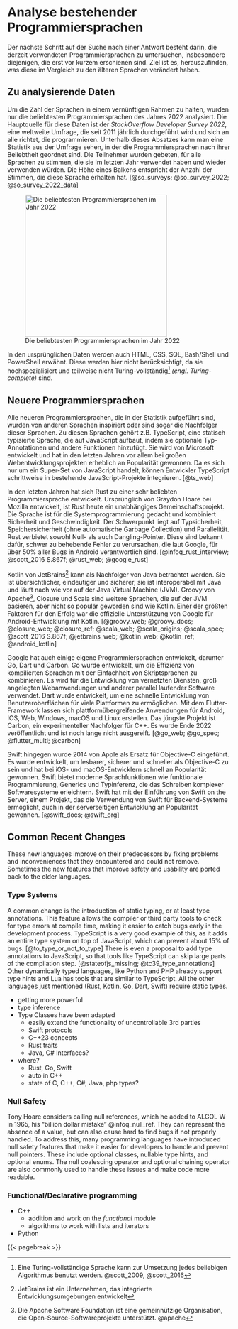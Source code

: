 <!-- # Analyzing existing programming languages -->
# Analyse bestehender Programmiersprachen

<!--
The next step in finding an answer is to investigate currently used programming languages,
especially those that have appeared more recently.
The goal is to find out what they have changed compared to the older languages.
-->
Der nächste Schritt auf der Suche nach einer Antwort besteht darin, die derzeit verwendeten Programmiersprachen zu untersuchen,
insbesondere diejenigen, die erst vor kurzem erschienen sind.
Ziel ist es, herauszufinden, was diese im Vergleich zu den älteren Sprachen verändert haben.

<!-- ## Data to analyze -->
## Zu analysierende Daten

<!--
To keep the number of languages within a reasonable range, only the most popular programming languages of 2022 were analysed.
The primary source for this data is the _StackOverflow Developer Survey 2022_,
a global survey conducted annually since 2011, aimed at anyone who programs.
Below this paragraph one can see a statistic from the survey, where programming languages are ranked according to their popularity.
Participants were asked to vote for all languages they used last year and would use again.
The height of a bar corresponds to the number of votes that language received.
-->
Um die Zahl der Sprachen in einem vernünftigen Rahmen zu halten, wurden nur die beliebtesten Programmiersprachen des Jahres 2022 analysiert.
Die Hauptquelle für diese Daten ist der _StackOverflow Developer Survey 2022_,
eine weltweite Umfrage, die seit 2011 jährlich durchgeführt wird und sich an alle richtet, die programmieren.
Unterhalb dieses Absatzes kann man eine Statistik aus der Umfrage sehen, in der die Programmiersprachen nach ihrer Beliebtheit geordnet sind.
Die Teilnehmer wurden gebeten, für alle Sprachen zu stimmen, die sie im letzten Jahr verwendet haben und wieder verwenden würden.
Die Höhe eines Balkens entspricht der Anzahl der Stimmen, die diese Sprache erhalten hat.
[@so_surveys; @so_survey_2022; @so_survey_2022_data]

<!-- ![Popularity of programming languages in 2022](../data/stackoverflow-survey-2022.png){#fig-fig-so-survey} -->
<!-- TODO: Color should show the prog lang age -->
![Die beliebtesten Programmiersprachen im Jahr 2022](../data/stackoverflow-survey-2022.png){#fig-fig-so-survey height="320"}

<!--
The original data also mentions HTML, CSS, SQL, Bash/Shell, and PowerShell.
These are not considered here because they are highly specialised and in part not Turing-complete.[^tc-note]

[^tc-note]: A Turing-complete language can be used to implement any algorithm. @scott_2009, @scott_2016
-->
In den ursprünglichen Daten werden auch HTML, CSS, SQL, Bash/Shell und PowerShell erwähnt.
Diese werden hier nicht berücksichtigt, da sie hochspezialisiert und teilweise nicht Turing-vollständig[^tc-note] _(engl. Turing-complete)_ sind.

[^tc-note]: Eine Turing-vollständige Sprache kann zur Umsetzung jedes beliebigen Algorithmus benutzt werden. @scott_2009, @scott_2016

<!-- TODO: Reword once age is visible in diagram
According to the StackOverflow Developer Survey 2022, JavaScript (1995), Python (1991), Typescript (2012), Java (1995), C# (2000),
C++ (1985), PHP (1995), C (1978), Go (2009) and Rust (2010) are the ten most widely used programming languages.
On average, these languages are therefore 25 years old.
[@age_prog_langs] -->

## Neuere Programmiersprachen

<!-- TODO Mention that ts is second most popular language -->
<!--
All of the newer programming languages that appear in the statistics are inspired by, or even the successors of, other languages.
These languages include, for example, TypeScript a statically typed language that builds on JavaScript by adding optional type annotations and other features.
Developed and maintained by Microsoft, it has gained considerable popularity in recent years, particularly in large-scale web development projects.
TypeScript's static typing allows for better tooling and increased developer productivity, making it easier to catch bugs early in the development process.
Because it is just a super-set of JavaScript, developers are able to adopt TypeScript incrementally into existing JavaScript projects.
-->
Alle neueren Programmiersprachen, die in der Statistik aufgeführt sind, wurden von anderen Sprachen inspiriert oder sind sogar die Nachfolger dieser Sprachen.
Zu diesen Sprachen gehört z.B. TypeScript, eine statisch typisierte Sprache, die auf JavaScript aufbaut,
indem sie optionale Typ-Annotationen und andere Funktionen hinzufügt.
Sie wird von Microsoft entwickelt und hat in den letzten Jahren vor allem bei großen Webentwicklungsprojekten erheblich an Popularität gewonnen.
Da es sich nur um ein Super-Set von JavaScript handelt, können Entwickler TypeScript schrittweise in bestehende JavaScript-Projekte integrieren.
[@ts_web]

<!--
In recent years, Rust has become a very popular programming language.
Originally developed by Graydon Hoare at Mozilla, Rust is now an independent community project.
The language is designed with systems programming in mind, combining both safety and speed.
With a strong focus on type safety, memory safety (without relying on automatic garbage collection) and concurrency.
Rust prohibits both null and dangling pointers.
These are known to cause hard-to-debug bugs which, according to Google,
are responsible for over 50% of all bugs in Android.
-->
In den letzten Jahren hat sich Rust zu einer sehr beliebten Programmiersprache entwickelt.
Ursprünglich von Graydon Hoare bei Mozilla entwickelt, ist Rust heute ein unabhängiges Gemeinschaftsprojekt.
Die Sprache ist für die Systemprogrammierung gedacht und kombiniert Sicherheit und Geschwindigkeit.
Der Schwerpunkt liegt auf Typsicherheit, Speichersicherheit (ohne automatische Garbage Collection) und Parallelität.
Rust verbietet sowohl Null- als auch Dangling-Pointer.
Diese sind bekannt dafür, schwer zu behebende Fehler zu verursachen, die laut Google,
für über 50% aller Bugs in Android verantwortlich sind.
[@infoq_rust_interview; @scott_2016 S.867f; @rust_web; @google_rust]

<!--
Kotlin from JetBrains^[JetBrains is a company that develops integrated development environments] can be seen as the successor to Java.
It is more concise, expressive and secure, interoperates with Java and continues to run on the Java Virtual Machine (JVM).
Apache's^[The Apache Software Foundation is a nonprofit organisation supporting open source software projects. @apache] Groovy, Closure and Scala are further languages based on the JVM
that have not gained as much popularity as Kotlin.
One of the biggest factors in its success has been Google's official support for Android development using Kotlin.
-->
Kotlin von JetBrains^[JetBrains ist ein Unternehmen, das integrierte Entwicklungsumgebungen entwickelt] kann als Nachfolger von Java betrachtet werden.
Sie ist übersichtlicher, eindeutiger und sicherer, sie ist interoperabel mit Java und läuft nach wie vor auf der Java Virtual Machine (JVM).
Groovy von Apache^[Die Apache Software Foundation ist eine gemeinnützige Organisation, die Open-Source-Softwareprojekte unterstützt. @apache], Closure und Scala sind weitere Sprachen, die auf der JVM basieren,
aber nicht so populär geworden sind wie Kotlin.
Einer der größten Faktoren für den Erfolg war die offizielle Unterstützung von Google für Android-Entwicklung mit Kotlin.
[@groovy_web; @groovy_docs; @closure_web; @closure_ref; @scala_web; @scala_origins; @scala_spec; @scott_2016 S.867f; @jetbrains_web; @kotlin_web; @kotlin_ref; @android_kotlin]

<!--
Google has also created some programming languages of their own, including Go, Dart and Carbon.
Go was created to combine the efficiency of compiled languages with the simplicity of scripting languages.
It is used for building networked services, large-scale web applications and other concurrent software.
Dart was developed to provide fast user interface development across multiple platforms.
Using the flutter framework one can create cross-platform apps for Android, IOS, Web, Windows, macOS and Linux.
Carbon, an experimental successor to C++, is the most recent project.
It was released at the end of 2022 and is still far from mature. -->
Google hat auch einige eigene Programmiersprachen entwickelt, darunter Go, Dart und Carbon.
Go wurde entwickelt, um die Effizienz von kompilierten Sprachen mit der Einfachheit von Skriptsprachen zu kombinieren.
Es wird für die Entwicklung von vernetzten Diensten, groß angelegten Webanwendungen und anderer parallel laufender Software verwendet.
Dart wurde entwickelt, um eine schnelle Entwicklung von Benutzeroberflächen für viele Plattformen zu ermöglichen.
Mit dem Flutter-Framework lassen sich plattformübergreifende Anwendungen für Android, IOS, Web, Windows, macOS und Linux erstellen.
Das jüngste Projekt ist Carbon, ein experimenteller Nachfolger für C++.
Es wurde Ende 2022 veröffentlicht und ist noch lange nicht ausgereift.
[@go_web; @go_spec; @flutter_multi; @carbon]

<!--
Swift, on the other hand, was introduced by Apple in 2014 as a replacement for Objective-C.
It was designed to be more readable, safer and faster than Objective-C and has quickly gained popularity in the iOS and macOS development community.
Swift offers modern language features like functional programming, generics and type inference, making it easier to write complex software systems.
Swift has also gained popularity in server-side development with the introduction of Swift on the server, a project that enables the use of Swift for backend systems. -->
<!-- TODO Refine sources -->
Swift hingegen wurde 2014 von Apple als Ersatz für Objective-C eingeführt.
Es wurde entwickelt, um lesbarer, sicherer und schneller als Objective-C zu sein
und hat bei iOS- und macOS-Entwicklern schnell an Popularität gewonnen.
Swift bietet moderne Sprachfunktionen wie funktionale Programmierung, Generics und Typinferenz,
die das Schreiben komplexer Softwaresysteme erleichtern.
Swift hat mit der Einführung von Swift on the Server, einem Projekt,
das die Verwendung von Swift für Backend-Systeme ermöglicht,
auch in der serverseitigen Entwicklung an Popularität gewonnen.
[@swift_docs; @swift_org]

<!-- TODO mention that most languages are open source
Swift is also open-source, meaning that developers from all around the world can contribute to its development and evolution. -->

<!-- - __TODO__
  - Julia: Developed to be used in scientific, engineering, and technical computing, Julia is a high-performance, high-level dynamic programming language. It is designed to be easy to use and has a syntax similar to that of MATLAB or Python. Julia is particularly well-suited for data science and numerical computing and it's been gaining popularity among researchers and data scientists. -->

## Common Recent Changes

These new languages improve on their predecessors by fixing problems and inconveniences that they encountered and could not remove.
Sometimes the new features that improve safety and usability are ported back to the older languages.

### Type Systems

A common change is the introduction of static typing, or at least type annotations.
This feature allows the compiler or third party tools to check for type errors at compile time,
making it easier to catch bugs early in the development process.
TypeScript is a very good example of this, as it adds an entire type system on top of JavaScript,
which can prevent about 15% of bugs.
[@to_type_or_not_to_type]
There is even a proposal to add type annotations to JavaScript,
so that tools like TypeScript can skip large parts of the compilation step.
[@stateofjs_missing; @tc39_type_annotations]
Other dynamically typed languages, like Python and PHP already support type hints and Lua has tools that are similar to TypeScript.
All the other languages just mentioned (Rust, Kotlin, Go, Dart, Swift) require static types.

- getting more powerful
- type inference
- Type Classes have been adapted
  - easily extend the functionality of uncontrollable 3rd parties
  - Swift protocols
  - C++23 concepts
  - Rust traits
  - Java, C# Interfaces?
- where?
  - Rust, Go, Swift
  - auto in C++
  - state of C, C++, C#, Java, php types?


### Null Safety

Tony Hoare considers calling null references, which he added to ALGOL W in 1965, his "billion dollar mistake" @infoq_null_ref.
They can represent the absence of a value, but can also cause hard to find bugs if not properly handled.
To address this, many programming languages have introduced null safety features that make it easier for developers to handle and prevent null pointers.
These include optional classes, nullable type hints, and optional enums.
The null coalescing operator and optional chaining operator are also commonly used to handle these issues and make code more readable.
<!-- TODO Citation needed -->

<!-- - null safety
  - explain what it means
  - mention "the billion dollar mistake"
  - Ts
    - checks for "undefined" and "null" at compile time
  - Rust
    - null safe by design
    - Option enum
  - Java
    - Optional class
  - C#
    - checks for values that could be null at compile time
    - nullable type: T?
  - C++
    - added std::optional
  - PHP
    - added nullable type hint
  - Kotlin
    - has nullable types
    - checks for null safety at compile time
  - Dart
    - Version 2.0 added opt-in null safety checks
    - Version 3.0 requires null safety checks
  - Swift
    - optional enum (works similar to Rust)
  - optional/nullable type
    - often indicated by putting a "?" after the types name: "Type?"
  - Null coalescing operator
    - Js, Ts, C#, Kotlin, Dart, Swift, PHP, Ruby
  - Optional chaining / Null conditional operator
    - Js, Ts, C#, PHP (Null-safe operator), Kotlin (Safe calls), Dart, Swift -->

### Functional/Declarative programming

- C++
  - addition and work on the _functional_ module
  - algorithms to work with lists and iterators
- Python

<!-- ## Results

### Problems of current and past programming languages

- Parallelization
- (Uncontrolled) Undefined Behaviour
  - https://blog.sigplan.org/2021/11/18/undefined-behavior-deserves-a-better-reputation
- Side Effect Safety, Non-local reasoning, Sand Boxing
  - https://www.reddit.com/r/ProgrammingLanguages/comments/9eqrfy/comment/e5s3vhb/?utm_source=share&utm_medium=web2x&context=3
  - The code that we read is not understandable in isolation. For example, taking C++: `call(foo);`, is `foo` modified? Dunno.
    - https://www.reddit.com/r/ProgrammingLanguages/comments/9eqrfy/comment/e5v3vj5/?utm_source=share&utm_medium=web2x&context=3
  - Solved by: Koka
- Cannot rewind time while debugging
  - [Reversible Computation: Extending Horizons of Computing](https://link.springer.com/content/pdf/10.1007/978-3-030-47361-7.pdf)
- Rust solves most of these, but a watered-down version which only loses a bit of efficiency could probably help a lot. [Source](https://www.reddit.com/r/ProgrammingLanguages/comments/9eqrfy/comment/e5v3vj5/?utm_source=share&utm_medium=web2x&context=3) => Basically what Rym tries to be :)

### Problems of new programming languages

- https://www.quora.com/What-are-the-biggest-problems-with-modern-programming-languages?share=1
- There are too many of them
- No innovation
  - Too conservative, offer no real improvement to what came before
  - No clear gain to switching to this language
- Being specific to one problem
  - do interesting thing X but do not advance in all other places

### Qualities of a good programming language

- (progressively having to learn new parts / not having to learn everything at once) makes the language easier to learn
  - see talk about type classes, concept is from Swift
  - begin with a simple script like Python and be able to make it complex over time
- future proof
  - reserved keywords: try, catch, throw, ..
  - allow breaking changes (semantic versioning), Rust good, Python ok, Js/C++ bad, C does not extend language anymore but rather core-libs right?
- Good Package Manager
  - https://www.reddit.com/r/ProgrammingLanguages/comments/zqjf47/a_good_dependency_manager_for_a_new_programming/
  - https://futhark-lang.org/blog/2018-07-20-the-future-futhark-package-manager.html -->


<!-- [Programming Language Explorations](https://rtoal.github.io/ple) -->

{{< pagebreak >}}
